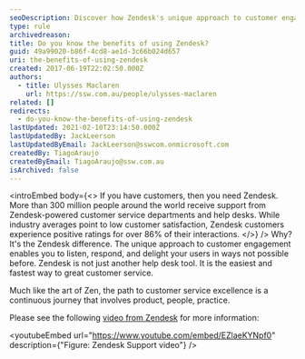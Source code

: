 ```yaml
---
seoDescription: Discover how Zendesk's unique approach to customer engagement enables you to deliver exceptional support and delight your users with over 86% positive interactions.
type: rule
archivedreason:
title: Do you know the benefits of using Zendesk?
guid: 49a99020-b86f-4cd8-ae1d-3c66b024d657
uri: the-benefits-of-using-zendesk
created: 2017-06-19T22:02:50.000Z
authors:
  - title: Ulysses Maclaren
    url: https://ssw.com.au/people/ulysses-maclaren
related: []
redirects:
  - do-you-know-the-benefits-of-using-zendesk
lastUpdated: 2021-02-10T23:14:50.000Z
lastUpdatedBy: JackLeerson
lastUpdatedByEmail: JackLeerson@sswcom.onmicrosoft.com
createdBy: TiagoAraujo
createdByEmail: TiagoAraujo@ssw.com.au
isArchived: false
---
```


<introEmbed
  body={<>
If you have customers, then you need Zendesk. More than 300 million people around the world receive support from Zendesk-powered customer service departments and help desks. While industry averages point to low customer satisfaction, Zendesk customers experience positive ratings for over 86% of their interactions.
  </>}
/>
Why? It's the Zendesk difference. The unique approach to customer engagement enables you to listen, respond, and delight your users in ways not possible before. Zendesk is not just another help desk tool. It is the easiest and fastest way to great customer service.

Much like the art of Zen, the path to customer service excellence is a continuous journey that involves product, people, practice.

Please see the following [video from Zendesk](https://www.youtube.com/watch?v=EZlaeKYNpf0) for more information:

<youtubeEmbed url="https://www.youtube.com/embed/EZlaeKYNpf0" description={"Figure: Zendesk Support video"} />
